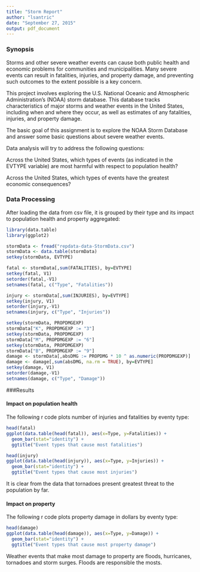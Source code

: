 ```yaml
---
title: "Storm Report"
author: "lsantric"
date: "September 27, 2015"
output: pdf_document
---
```


### Synopsis

Storms and other severe weather events can cause both public health and economic problems for communities and municipalities. Many severe events can result in fatalities, injuries, and property damage, and preventing such outcomes to the extent possible is a key concern.

This project involves exploring the U.S. National Oceanic and Atmospheric Administration's (NOAA) storm database. This database tracks characteristics of major storms and weather events in the United States, including when and where they occur, as well as estimates of any fatalities, injuries, and property damage.

The basic goal of this assignment is to explore the NOAA Storm Database and answer some basic questions about severe weather events. 

Data analysis will try to address the following questions:

Across the United States, which types of events (as indicated in the EVTYPE variable) are most harmful with respect to population health?

Across the United States, which types of events have the greatest economic consequences?

### Data Processing

After loading the data from csv file, it is grouped by their type and its impact to population health and property aggregated:

```r

library(data.table)
library(ggplot2)

stormData <- fread("repdata-data-StormData.csv")
stormData <- data.table(stormData)
setkey(stormData, EVTYPE)

fatal <- stormData[,sum(FATALITIES), by=EVTYPE]
setkey(fatal, V1)
setorder(fatal,-V1)
setnames(fatal, c("Type", "Fatalities"))

injury <- stormData[,sum(INJURIES), by=EVTYPE]
setkey(injury, V1)
setorder(injury,-V1)
setnames(injury, c("Type", "Injuries"))

setkey(stormData, PROPDMGEXP)
stormData["K", PROPDMGEXP := "3"]
setkey(stormData, PROPDMGEXP)
stormData["M", PROPDMGEXP := "6"]
setkey(stormData, PROPDMGEXP)
stormData["B", PROPDMGEXP := "9"]
damage <- stormData[,absDMG := PROPDMG * 10 ^ as.numeric(PROPDMGEXP)]
damage <- damage[,sum(absDMG, na.rm = TRUE), by=EVTYPE]
setkey(damage, V1)
setorder(damage,-V1)
setnames(damage, c("Type", "Damage"))

```

###Results

#### Impact on population health


The following r code plots number of injuries and fatalities by eventy type:


```r
head(fatal)
ggplot(data.table(head(fatal)), aes(x=Type, y=Fatalities)) +
  geom_bar(stat="identity") +
  ggtitle("Event types that cause most fatalities")

head(injury)
ggplot(data.table(head(injury)), aes(x=Type, y=Injuries)) +
  geom_bar(stat="identity") +
  ggtitle("Event types that cause most injuries")

```

It is clear from the data that tornadoes present greatest threat to the population by far.

#### Impact on property

The following r code plots property damage in dollars by eventy type:

```r

head(damage)
ggplot(data.table(head(damage)), aes(x=Type, y=Damage)) +
  geom_bar(stat="identity") +
  ggtitle("Event types that cause most property damage")

```

Weather events that make most damage to property are floods, hurricanes, tornadoes and storm surges. Floods are responsible the mosts.